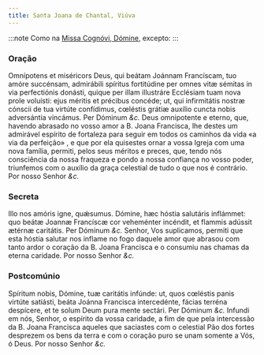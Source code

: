 ```yaml
---
title: Santa Joana de Chantal, Viúva
---
```


:::note
Como na [Missa Cognóvi, Dómine](../comum/24nemvirgensnemmartires), excepto:
:::

### Oração

<div class="grid grid-cols-2 gap-5">
  <span class="text-justify">
    Omnípotens et miséricors Deus, qui beátam Joánnam Francíscam, tuo amóre
    succénsam, admirábili spíritus fortitúdine per omnes vitæ sémitas in via
    perfectiónis donásti, quique per illam illustráre Ecclésiam tuam nova prole
    voluísti: ejus méritis et précibus concéde; ut, qui infirmitátis nostræ
    cónscii de tua virtúte confídimus, cœléstis grátiæ auxílio cuncta nobis
    adversántia vincámus. Per Dóminum <em>&c.</em>
  </span>
  <span class="text-justify">
    Deus omnipotente e eterno, que, havendo abrasado no vosso amor a B. Joana
    Francisca, lhe destes um admirável espírito de fortaleza para seguir em
    todos os caminhos da vida «a via da perfeição» , e que por ela quisestes
    ornar a vossa Igreja com uma nova família, permiti, pelos seus méritos e
    preces, que, tendo nós consciência da nossa fraqueza e pondo a nossa
    confiança no vosso poder, triunfemos com o auxílio da graça celestial de
    tudo o que nos é contrário. Por nosso Senhor <em>&c.</em>
  </span>
</div>

### Secreta

<div class="grid grid-cols-2 gap-5">
  <span class="text-justify">
    Illo nos amóris igne, quǽsumus. Dómine, hæc hóstia salutáris inflámmet: quo
    beátæ Joannæ Francíscæ cor veheménter incéndit, et flammis adússit ætérnæ
    caritátis. Per Dóminum <em>&c.</em>
  </span>
  <span class="text-justify">
    Senhor, Vos suplicamos, permiti que esta hóstia salutar nos inflame no fogo
    daquele amor que abrasou com tanto ardor o coração da B. Joana Francisca e o
    consumiu nas chamas da eterna caridade. Por nosso Senhor <em>&c.</em>
  </span>
</div>

### Postcomúnio

<div class="grid grid-cols-2 gap-5">
  <span class="text-justify">
    Spíritum nobis, Dómine, tuæ caritátis infúnde: ut, quos cœléstis panis
    virtúte satiásti, beáta Joánna Francisca intercedénte, fácias terréna
    despícere, et te solum Deum pura mente sectári. Per Dóminum <em>&c.</em>
  </span>
  <span class="text-justify">
    Infundi em nós, Senhor, o espírito da vossa caridade, a fim de que pela
    intercessão da B. Joana Francisca aqueles que saciastes com o celestial Pão
    dos fortes desprezem os bens da terra e com o coração puro se unam somente a
    Vós, ó Deus. Por nosso Senhor <em>&c.</em>
  </span>
</div>
